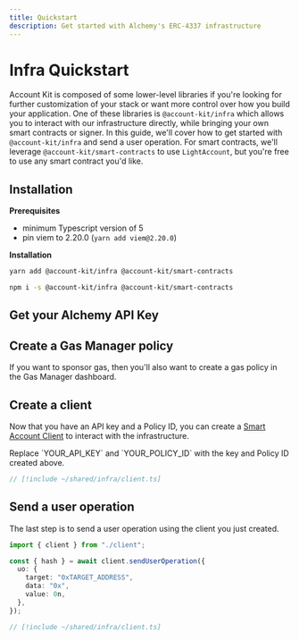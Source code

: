 ```yaml
---
title: Quickstart
description: Get started with Alchemy's ERC-4337 infrastructure
---
```


# Infra Quickstart

Account Kit is composed of some lower-level libraries if you're looking for further customization of your stack or want more control over how you build your application.
One of these libraries is `@account-kit/infra` which allows you to interact with our infrastructure directly, while bringing your own smart contracts or signer.
In this guide, we'll cover how to get started with `@account-kit/infra` and send a user operation. For smart contracts, we'll leverage `@account-kit/smart-contracts` to use `LightAccount`,
but you're free to use any smart contract you'd like.

## Installation

**Prerequisites**

- minimum Typescript version of 5
- pin viem to 2.20.0 (`yarn add viem@2.20.0`)

**Installation**

<CodeBlocks>

```bash [yarn]
yarn add @account-kit/infra @account-kit/smart-contracts
```

```bash [npm]
npm i -s @account-kit/infra @account-kit/smart-contracts
```

</CodeBlocks>

## Get your Alchemy API Key

<Markdown src="../../shared/get-api-key.mdx" />

## Create a Gas Manager policy

If you want to sponsor gas, then you'll also want to create a gas policy in the Gas Manager dashboard.

<Markdown src="../../shared/create-gas-policy.mdx" />

## Create a client

Now that you have an API key and a Policy ID, you can create a [Smart Account Client](/wallets/concepts/smart-account-client) to interact with the infrastructure.

<Warning>
  Replace `YOUR_API_KEY` and `YOUR_POLICY_ID` with the key and Policy ID created
  above.
</Warning>

```ts twoslash
// [!include ~/shared/infra/client.ts]
```

## Send a user operation

The last step is to send a user operation using the client you just created.

<CodeBlocks>

```ts twoslash [example.ts]
import { client } from "./client";

const { hash } = await client.sendUserOperation({
  uo: {
    target: "0xTARGET_ADDRESS",
    data: "0x",
    value: 0n,
  },
});
```

```ts twoslash [client.ts] filename="client.ts"
// [!include ~/shared/infra/client.ts]
```

</CodeBlocks>

